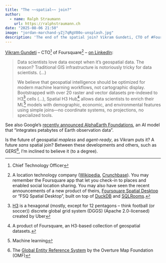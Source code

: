 ```yaml
---
title: "The ~~spatial~~ join?"
author:
  - name: Ralph Straumann
    url: https://ralphstraumann.ch
date: "2025-08-06 21:50"
image: "jordan-marchand-yZj7qRgV80o-unsplash.jpg"
description: 'The end of the spatial join? Vikram Gundeti, CTO of #Foursquare, is reimagining #geospatial for #datascientists by eliminating traditional GIS hurdles and embracing #ML-friendly, agent-ready solutions. Will geodata be seamlessly accessible and "mapless" by default?'
---
```


[Vikram Gundeti](https://www.linkedin.com/in/vikramgundeti/) – CTO^[Chief Technology Officer] of Foursquare[^foursquare] – [on LinkedIn](https://www.linkedin.com/posts/vikramgundeti_%F0%9D%97%A7%F0%9D%97%B5%F0%9D%97%B2-%F0%9D%97%99%F0%9D%98%82%F0%9D%98%81%F0%9D%98%82%F0%9D%97%BF%F0%9D%97%B2-%F0%9D%97%A2%F0%9D%97%B3-%F0%9D%97%9A%F0%9D%97%B2%F0%9D%97%BC%F0%9D%98%80%F0%9D%97%BD%F0%9D%97%AE%F0%9D%98%81%F0%9D%97%B6-activity-7357979469992644608-4C4A):

> Data scientists love data except when it's geospatial data. The reason? Traditional GIS infrastructure is notoriously tricky for data scientists. (...) 
> 
> We believe that geospatial intelligence should be optimized for modern machine learning workflows, not cartographic display. Bootstrapped with over 20 raster and vector datasets pre-indexed to H3[^h3] cells (...), Spatial H3 Hub[^spatialhub] allows data scientists to enrich their ML^[Machine learning] models with demographic, economic, and environmental features using simple joins—no coordinate systems, no projections, no specialized tools.

See also Google's [recently announced AlphaEarth Foundations](https://deepmind.google/discover/blog/alphaearth-foundations-helps-map-our-planet-in-unprecedented-detail/), an AI model that "integrates petabytes of Earth observation data". 

Is the future of geospatial *mapless* and *agent-ready*, as Vikram puts it? A future *sans* spatial join? Between these developments and others, such as GERS[^gers], I'm inclined to believe it (to a degree).


[^foursquare]: A location technology company ([Wikipedia](https://en.wikipedia.org/wiki/Foursquare_(company)), [Crunchbase](https://www.crunchbase.com/organization/foursquare)). You may remember the Foursquare app that let you check-in to places and enabled social location sharing. You may also have seen the recent announcements of a new product of theirs, [Foursquare Spatial Desktop](https://foursquare.com/products/spatial-desktop/) or "FSQ Spatial Desktop", built on top of [DuckDB](https://duckdb.org) and [SQLRooms](https://sqlrooms.org).
[^h3]: [H3](https://h3geo.org) is a hexagonal (mostly, except for 12 pentagons – think football (or soccer)) discrete global grid system (DGGS) (Apache 2.0-licensed) created by Uber 
[^spatialhub]: A product of Foursquare, an H3-based collection of geospatial datasets.
[^gers]:The [Global Entity Reference System](https://www.spatialists.ch/posts/2025/06/28-omf-launches-gers/) by the Overture Map Foundation (OMF)